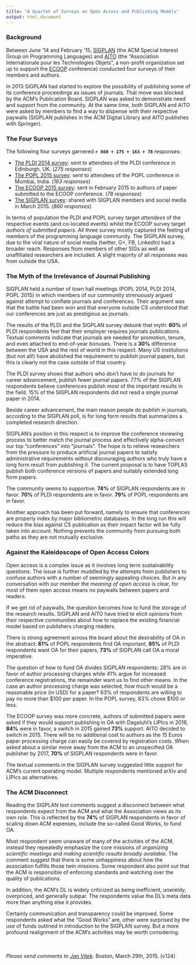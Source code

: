 ```yaml
---
title: "A Quartet of Surveys on Open Access and Publishing Models"
output: html_document
---
```


### Background

Between June '14 and February '15, [SIGPLAN](http://sigplan.org) (the ACM Special Interest Group on Programming Languages) and [AITO](http://www.aito.org) (the "Association Internationale pour les Technologies Objets", a non-profit organization set up to support the [ECOOP](http://2015.ecoop.org) conference) conducted four surveys of their members and authors.

In 2013 SIGPLAN had started to explore the possibility of publishing some of its conference proceedings as issues of journals. That move was blocked by the ACM's Publication Board. SIGPLAN was asked to demonstrate need and support from the community. At the same time, both SIGPLAN and AITO were asked by members to find a way to dispense with their respective paywalls (SIGPLAN publishes in the ACM Digital Library and AITO publishes with Springer).

### The Four Surveys

The following four surveys garnered <b>`r 860 + 275 + 163 + 78`</b> responses:

  * [The PLDI 2014 survey](http://janvitek.org/who/pldi/): sent to  attendees of the PLDI conference in Edinburgh, UK.  (_275 responses_)
  * [The POPL 2015 survey](http://janvitek.org/who/popl/): sent to  attendees of the POPL conference in Mumbai, India. (_163 responses_)
  * [The ECOOP 2015 survey](http://janvitek.org/who/ecoop/): sent in February 2015 to  authors of paper submitted to the ECOOP conference.  (_78 responses_)
  * [The SIGPLAN survey](http://janvitek.org/whoowns.html): shared with SIGPLAN members and social media in March 2015. (_860 responses_)

In terms of population the PLDI and POPL survey target _attendees_ of the respective events (and co-located events) whilst the ECOOP survey target _authors of submitted papers_. All three survey mostly captured the feeling of members of the programming language community. 
The SIGPLAN survey, due to the viral nature of social media (twitter, G+, FB, LinkedIn) had a broader reach. Responses from members of other SIGs as well as unaffiliated researchers are included.  A slight majority of all responses was from outside the USA.

### The Myth of the Irrelevance of Journal Publishing

SIGPLAN held a number of town hall meetings (POPL 2014, PLDI 2014, POPL 2015) in which members of our community strenuously argued against attempt to conflate journals and conferences.  Their argument was that the battle had been won and that everyone outside CS understood that our conferences are just as prestigious as journals.

The results of the PLDI and the SIGPLAN survey debunk that myth: __60%__ of PLDI respondents feel that their employer requires journals publications. Textual comments indicate that journals are needed for promotion, tenure, and even attached to end-of-year bonuses. 
There is a __30%__ difference between the USA and the rest of world in this respect. Many US institutions (but not all!) have abolished the requirement to publish journal papers, but this is clearly not the case outside of that country.

The PLDI survey shows that authors who don't have to do journals for career advancement, publish fewer journal papers. 77% of the SIGPLAN respondents believe conferences publish most of the important results in the field. 15% of the SIGPLAN respondents did not read a single journal paper in 2014.

Beside career advancement, the main reason people do publish in journals, according to the SIGPLAN poll, is for long form results that summarizes a completed research direction.

SIGPLAN's position in this respect is to improve the conference reviewing process to better match the journal process and effectively alpha-convert our top "conferences" into "journals". The hope is to relieve researchers from the pressure to produce artificial journal papers to satisfy administrative requirements without discouraging authors who truly have a long form result from publishing it. The current proposal is to have TOPLAS publish both conference versions of papers and suitably extended long form papers.

The community seems to supportive. __74%__ of SIGPLAN respondents are in favor.  __70%__ of PLDI respondents are in favor.  __79%__ of POPL respondents are in favor.

Another approach has been put forward, namely to ensure that conferences are properly index by major bibliometric databases. In the long run this will reduce the bias against CS publication as their impact factor will be fully taken into account. Nothing prevents the community from pursuing both paths as they are not mutually exclusive.

### Against the Kaleidoscope of Open Access Colors

Open access is a complex issue as it involves long term sustainability questions. The issue is further muddled by the attempts from publishers to confuse authors with a number of seemingly appealing choices.  But in any conversation with our member the _meaning of open access_ is clear, for most of them open access means no paywalls between papers and readers. 

If we get rid of paywalls, the question becomes how to fund the storage of the research results. SIGPLAN and AITO have tried to elicit opinions from their respective communities about how to replace the existing financial model based on publishers charging readers.

There is strong agreement across the board about the desirability of OA in the abstract:  __81%__ of POPL respondents find OA important, __85%__ of PLDI respondents want OA for their papers, __73%__ of SIGPLAN call OA a moral imperative.  

The question of how to fund OA divides SIGPLAN respondents: 28% are in favor of author processing charges while 41% argue for increased conference registrations, the remainder want us to find other means.  In the case an author processing charge was selected, how much would be a reasonable price (in USD) for a paper? 63% of respondents are willing to pay no more than $100 per paper. In the POPL survey,  83% chose $100 or less.

The ECOOP survey was more concrete, authors of submitted papers were asked if they would support publishing in OA with Dagstuhl's LIPIcs  in 2016, __84%__ were in favor, a switch in 2015 gained __73%__ support.  AITO decided to switch in 2015.  There will be no additional cost to authors as the 15 Euros paper processing charge can easily be covered by registration costs.   When asked about a similar move away from the ACM to an unspecified OA publisher by 2017, __70%__ of SIGPLAN respondents were in favor.

The textual comments in the SIGPLAN survey suggested little support for ACM's current operating model. Multiple respondents mentioned arXiv and LIPIcs as alternatives.

### The ACM Disconnect

Reading the SIGPLAN text comments suggest a disconnect between what respondents expect from the ACM and what the Association views as its own role.  This is reflected by the __74%__ of SIGPLAN respondents in favor of scaling down ACM expenses, include the so-called Good Works, to fund OA.

Most respondent seem unaware of many of the activities of the ACM, instead they repeatedly emphasize the core missions of _organizing scientific meetings_ and _making scientific results broadly available_.  The comment suggest that there is some unhappiness about how the association fulfills those twin missions. Some respondent also point out that the ACM is responsible of enforcing standards and watching over the quality of publications.

In addition, the ACM's DL is widely criticized as being inefficient, unwieldy, overpriced, and generally subpar. The respondents value the DL's meta data more than anything else it provides.

Certainly communication and transparency could be improved.  Some respondents asked what the "Good Works" are, other were surprised by the use of funds outlined in introduction to the SIGPLAN survey.  But a more profound realignment of the ACM's activities may be worth considering.

<br>
<br>
_Please send comments to [Jan Vitek](http://janvitek.org)._  Boston, March 29th, 2015. (v124)


